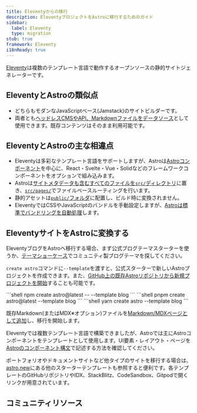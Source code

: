 ```yaml
---
title: Eleventyからの移行
description: EleventyプロジェクトをAstroに移行するためのガイド
sidebar:
  label: Eleventy
  type: migration
stub: true
framework: Eleventy
i18nReady: true
---
```


[Eleventy](https://11ty.dev)は複数のテンプレート言語で動作するオープンソースの静的サイトジェネレーターです。

## EleventyとAstroの類似点

- どちらもモダンなJavaScriptベース(Jamstack)のサイトビルダーです。
- 両者とも[ヘッドレスCMSやAPI、Markdownファイルをデータソース](/ja/guides/data-fetching/)として使用できます。既存コンテンツはそのまま利用可能です。

## EleventyとAstroの主な相違点

- Eleventyは多彩なテンプレート言語をサポートしますが、Astroは[Astroコンポーネント](/ja/basics/astro-components/)を中心に、React・Svelte・Vue・Solidなどのフレームワークコンポーネントをオプションで組み込みます。
- Astroは[サイトメタデータも含むすべてのファイルを`src/`ディレクトリ](/ja/basics/project-structure/#src)に置き、[`src/pages/`](/ja/basics/astro-pages/)でファイルベースルーティングを行います。
- 静的アセットは[`public/`フォルダ](/ja/basics/project-structure/#public)に配置し、ビルド時に変換されません。
- EleventyではCSSやJavaScriptのバンドルを手動設定しますが、[Astroは標準でバンドリングを自動処理](/ja/concepts/why-astro/#easy-to-use)します。

## EleventyサイトをAstroに変換する

EleventyブログをAstroへ移行する場合、まず公式ブログテーマスターターを使うか、[テーマショーケース](https://astro.build/themes/)でコミュニティ製ブログテーマを探してください。

`create astro`コマンドに`--template`を渡すと、公式スターターで新しいAstroプロジェクトを作成できます。また、[GitHub上の既存Astroリポジトリから新規プロジェクトを開始](/ja/install-and-setup/)することも可能です。

<PackageManagerTabs>
    <Fragment slot="npm">
    ```shell
    npm create astro@latest -- --template blog
    ```
    </Fragment>
    <Fragment slot="pnpm">
    ```shell
    pnpm create astro@latest --template blog
    ```
    </Fragment>
    <Fragment slot="yarn">
    ```shell
    yarn create astro --template blog
    ```
    </Fragment>
</PackageManagerTabs>

既存Markdown(またはMDX※オプション)ファイルを[Markdown/MDXページとして追加](/ja/guides/markdown-content/)し、移行を開始します。

Eleventyでは複数テンプレート言語で構築できましたが、Astroでは主にAstroコンポーネントをテンプレートとして使用します。UI要素・レイアウト・ページを[Astroのコンポーネント構文](/ja/basics/astro-components/)で記述する方法を確認してください。

ポートフォリオやドキュメントサイトなど他タイプのサイトを移行する場合は、[astro.new](https://astro.new)にある他のスターターテンプレートも参照すると便利です。各テンプレートのGitHubリポジトリやIDX、StackBlitz、CodeSandbox、Gitpodで開くリンクが用意されています。

## コミュニティリソース

<CardGrid>
  <LinkCard title="This Site Is Now Built with Astro" href="https://aqandrew.com/blog/now-built-with-astro/" description="EleventyからAstroへ移行した理由。" />
  <LinkCard title="Website Rewrite: 2025" href="https://www.welchcanavan.com/posts/site-rewrite-2025/" />
</CardGrid>

